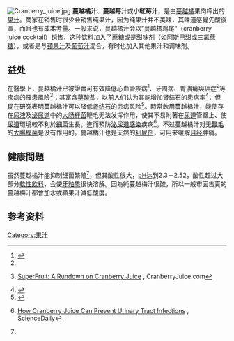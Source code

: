 [[File:Cranberry_juice.jpg|right]]
'''蔓越橘汁'''、'''蔓越莓汁'''或'''小紅莓汁'''，是由[[蔓越橘|蔓越橘]]果肉榨出的[[果汁|果汁]]。商家在销售时很少会销售纯果汁，因为纯果汁并不美味，其味道感覺先酸後澀，而且也有成本考量。一般来说，蔓越橘汁会以“蔓越橘鸡尾”（cranberry juice cocktail）销售，这种饮料加入了[[蔗糖|蔗糖]]或是[[甜味剂|甜味剂]]（如[[阿斯巴甜|阿斯巴甜]]或[[三氯蔗糖|三氯蔗糖]]），或者是与[[蘋果汁|蘋果汁]]及[[葡萄汁|葡萄汁]]混合，有时也加入其他果汁和调味剂。

==益处==
{{medical}}
在[[醫學|醫學]]上，蔓越橘汁已被證實可有效降低[[心血管疾病|心血管疾病]]<ref name="Anticancer">{{cite journal |author=Boivin D, Blanchette M, Barrette S, Moghrabi A, Béliveau R |title=Inhibition of cancer cell proliferation and suppression of TNF-induced activation of NFkappaB by edible berry juice |journal=Anticancer Res. |volume=27 |issue=2 |pages=937–48 |year=2007 |pmid=17465224 |doi= |url=}}</ref>、[[牙周病|牙周病]]、[[胃潰瘍|胃潰瘍]]與[[癌症|癌症]]<ref name="Anticancer"/>等疾病的罹患風險<ref name="cranberryjuice">{{en}}[http://cranberryjuice.com/benefits.html SuperFruit: A Rundown on Cranberry Juice] {{Wayback|url=http://cranberryjuice.com/benefits.html |date=20210421205315 }}, CranberryJuice.com</ref>；其富含[[草酸盐|草酸盐]]，以前人们认为其能增加肾结石的患病率<ref>{{cite journal |author=Terris MK, Issa MM, Tacker JR |title=Dietary supplementation with cranberry concentrate tablets may increase the risk of nephrolithiasis |journal=Urology |volume=57 |issue=1 |pages=26–9 |pmid=11164137 |doi= |url=|date=2001年1月}}</ref>，但现在研究表明蔓越橘汁可以降低[[肾结石|肾结石]]的患病风险<ref>{{cite journal |author=McHarg T, Rodgers A, Charlton K |title=Influence of cranberry juice on the urinary risk factors for calcium oxalate kidney stone formation |journal=BJU Int. |volume=92 |issue=7 |pages=765–8 |pmid=14616463 |doi= |url=|date=2003年11月}}</ref>。時常飲用蔓越橘汁，能使存在[[尿液|尿液]]及[[泌尿道|泌尿道]]中的[[大肠杆菌|大肠杆菌]]鞭毛无法发挥作用，使其不易附著在[[尿道|尿道]]管壁上、使[[尿道|尿道]]環境較不利於[[細菌|細菌]]生長，進而預防[[泌尿道感染|泌尿道感染]]疾病<ref>{{en}}[http://www.sciencedaily.com/releases/2008/07/080721152005.htm How Cranberry Juice Can Prevent Urinary Tract Infections] {{Wayback|url=http://www.sciencedaily.com/releases/2008/07/080721152005.htm |date=20210217043016 }}, ScienceDaily</ref>，不过蔓越橘汁对无[[鞭毛|鞭毛]]的[[大腸桿菌|大腸桿菌]]是没有作用的。蔓越橘汁也是天然的[[利尿剂|利尿剂]]，可用来缓解[[月经|月经]]肿痛。

==健康問題==
虽然蔓越橘汁能抑制细菌繁殖<ref name="cranberryjuice"/>，但其酸性很大，[[pH|pH]]达到2.3－2.52，酸性超过大部分[[軟性飲料|軟性飲料]]，会使[[牙釉质|牙釉质]]很快溶解。因為純蔓越梅汁很酸，所以一般市面售賣的蔓越梅汁都會加水或蘋果汁減低酸度。

==参考资料==
{{reflist}}

[[Category:果汁|Category:果汁]]